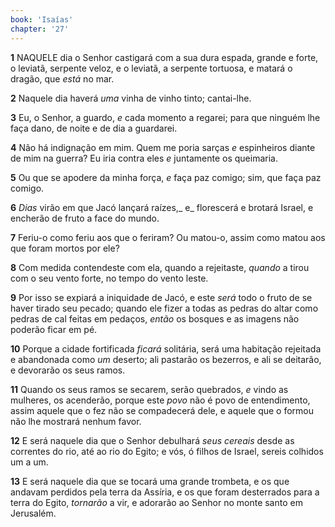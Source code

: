 ```yaml
---
book: 'Isaías'
chapter: '27'
---
```


**1** NAQUELE dia o Senhor castigará com a sua dura espada, grande e forte, o leviatã, serpente veloz, e o leviatã, a serpente tortuosa, e matará o dragão, que _está_ no mar.

**2** Naquele dia haverá _uma_ vinha de vinho tinto; cantai-lhe.

**3** Eu, o Senhor, a guardo, _e_ cada momento a regarei; para que ninguém lhe faça dano, de noite e de dia a guardarei.

**4** Não há indignação em mim. Quem me poria sarças _e_ espinheiros diante de mim na guerra? Eu iria contra eles _e_ juntamente os queimaria.

**5** Ou que se apodere da minha força, _e_ faça paz comigo; sim, que faça paz comigo.

**6** _Dias_ virão em que Jacó lançará raízes,_ e_ florescerá e brotará Israel, e encherão de fruto a face do mundo.

**7** Feriu-o como feriu aos que o feriram? Ou matou-o, assim como matou aos que foram mortos por ele?

**8** Com medida contendeste com ela, quando a rejeitaste, _quando_ a tirou com o seu vento forte, no tempo do vento leste.

**9** Por isso se expiará a iniquidade de Jacó, e este _será_ todo o fruto de se haver tirado seu pecado; quando ele fizer a todas as pedras do altar como pedras de cal feitas em pedaços, _então_ os bosques e as imagens não poderão ficar em pé.

**10** Porque a cidade fortificada _ficará_ solitária, será uma habitação rejeitada e abandonada como _um_ deserto; ali pastarão os bezerros, e ali se deitarão, e devorarão os seus ramos.

**11** Quando os seus ramos se secarem, serão quebrados, _e_ vindo as mulheres, os acenderão, porque este _povo_ não é povo de entendimento, assim aquele que o fez não se compadecerá dele, e aquele que o formou não lhe mostrará nenhum favor.

**12** E será naquele dia que o Senhor debulhará _seus cereais_ desde as correntes do rio, até ao rio do Egito; e vós, ó filhos de Israel, sereis colhidos um a um.

**13** E será naquele dia que se tocará uma grande trombeta, e os que andavam perdidos pela terra da Assíria, e os que foram desterrados para a terra do Egito, _tornarão_ a vir, e adorarão ao Senhor no monte santo em Jerusalém.
